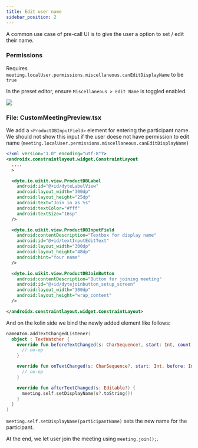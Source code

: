 ```yaml
---
title: Edit user name
sidebar_position: 2
---
```


A common use case of pre-call UI is to give the user a option to set / edit their name.

### Permissions

Requires `meeting.localUser.permissions.miscellaneous.canEditDisplayName` to be `true`

In the preset editor, ensure `Miscellaneous > Edit Name` is toggled enabled.

<img src="/static/react/preset-edit-name.png" />

### File: CustomMeetingPreview.tsx

We add a `<ProductDBInputField>` element for entering the participant name. We should not show this input if the user doese not have permission to edit name (`meeting.localUser.permissions.miscellaneous.canEditDisplayName`)

```xml {15, 21}
<?xml version="1.0" encoding="utf-8"?>
<androidx.constraintlayout.widget.ConstraintLayout 
  ....
  >

  <dyte.io.uikit.view.ProductDBLabel
    android:id="@+id/dyteLabelView"
    android:layout_width="300dp"
    android:layout_height="25dp"
    android:text="Join in as %s"
    android:textColor="#fff"
    android:textSize="16sp"
  />

  <dyte.io.uikit.view.ProductDBInputField
    android:contentDescription="Textbox for display name"
    android:id="@+id/textInputEditText"
    android:layout_width="300dp"
    android:layout_height="48dp"
    android:hint="Your name"
  />

  <dyte.io.uikit.view.ProductDBJoinButton
    android:contentDescription="Button for joining meeting"
    android:id="@+id/dytejoinbutton_setup_screen"
    android:layout_width="300dp"
    android:layout_height="wrap_content"
  />

</androidx.constraintlayout.widget.ConstraintLayout>
```

And on the kolin side we bind the newly added element like follows:

```kotlin
nameAtom.addTextChangedListener(
  object : TextWatcher {
    override fun beforeTextChanged(s: CharSequence?, start: Int, count: Int, after: Int) {
      // no-op
    }

    override fun onTextChanged(s: CharSequence?, start: Int, before: Int, count: Int) {
      // no-op
    }

    override fun afterTextChanged(s: Editable?) {
      meeting.self.setDisplayName(s?.toString()) 
    }
  }
)
```

`meeting.self.setDisplayName(participantName)` sets the new name for the participant.

At the end, we let user join the meeting using `meeting.join();`.